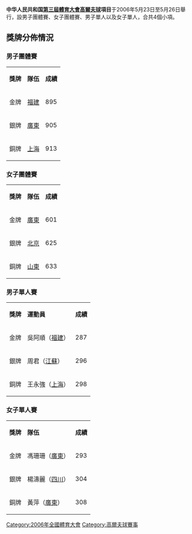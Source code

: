 '''中华人民共和国[[第三屆全國體育大會|第三屆體育大會]][[高爾夫球|高爾夫球]]項目'''于2006年5月23日至5月26日舉行，設男子團體賽、女子團體賽、男子單人以及女子單人，合共4個小項。


== 獎牌分佈情況 ==
=== 男子團體賽 ===
{| class="wikitable"
|- bgcolor="#efefef"
| '''獎牌'''
| '''隊伍'''
| '''成績'''
|-
| bgcolor="gold" | 金牌
|[[福建|福建]]
| 895
|-
| bgcolor="silver" | 銀牌
|[[廣東|廣東]]
|905
|-
| bgcolor="cc9966" | 銅牌
|[[上海|上海]]
| 913
|}

=== 女子團體賽 ===
{| class="wikitable"
|- bgcolor="#efefef"
| '''獎牌'''
| '''隊伍'''
| '''成績'''
|-
| bgcolor="gold" | 金牌
|[[廣東|廣東]]
| 601
|-
| bgcolor="silver" | 銀牌
|[[北京|北京]]
|625
|-
| bgcolor="cc9966" | 銅牌
|[[山東|山東]]
| 633
|}





=== 男子單人賽 ===
{| class="wikitable"
|- bgcolor="#efefef"
| '''獎牌'''
| '''運動員'''
| '''成績'''
|-
| bgcolor="gold" | 金牌
|吳阿順（[[福建|福建]]）
|287
|-
| bgcolor="silver" | 銀牌
|周君（[[江蘇|江蘇]]）
|296
|-
| bgcolor="cc9966" | 銅牌
|王永強（[[上海|上海]]）
| 298
|}

=== 女子單人賽 ===
{| class="wikitable"
|- bgcolor="#efefef"
| '''獎牌'''
| '''隊伍'''
| '''成績'''
|-
| bgcolor="gold" | 金牌
|馮珊珊（[[廣東|廣東]]）
| 293
|-
| bgcolor="silver" | 銀牌
|楊濤麗（[[四川|四川]]）
|304
|-
| bgcolor="cc9966" | 銅牌
|黃萍（[[廣東|廣東]]）
|308
|}

[[Category:2006年全國體育大會|Category:2006年全國體育大會]]
[[Category:高爾夫球賽事|Category:高爾夫球賽事]]